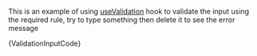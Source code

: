 
<Section
	title="Required Input"
	contained={true}
	border={true}
	style={{ paddingRight: 0, paddingLeft: 0 }}
>
	<p>This is an example of using <a href="">useValidation</a> hook to validate the input using the required rule, try to type something then delete it to see the error message</p>
	<Preview wrapper={true}>
		<ValidationInput />
	</Preview>
	<Snippet language="js">{ValidationInputCode}</Snippet>
</Section>

